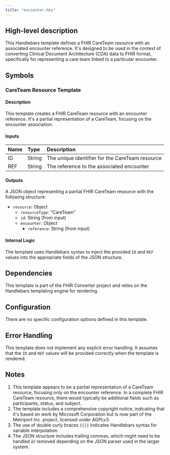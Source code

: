 ```yaml
---
title: "encounter.hbs"
---
```


## High-level description
This Handlebars template defines a FHIR CareTeam resource with an associated encounter reference. It's designed to be used in the context of converting Clinical Document Architecture (CDA) data to FHIR format, specifically for representing a care team linked to a particular encounter.

## Symbols

### CareTeam Resource Template
#### Description
This template creates a FHIR CareTeam resource with an encounter reference. It's a partial representation of a CareTeam, focusing on the encounter association.

#### Inputs
| Name | Type | Description |
|:-----|:-----|:------------|
| ID | String | The unique identifier for the CareTeam resource |
| REF | String | The reference to the associated encounter |

#### Outputs
A JSON object representing a partial FHIR CareTeam resource with the following structure:
- `resource`: Object
  - `resourceType`: "CareTeam"
  - `id`: String (from input)
  - `encounter`: Object
    - `reference`: String (from input)

#### Internal Logic
The template uses Handlebars syntax to inject the provided `ID` and `REF` values into the appropriate fields of the JSON structure.

## Dependencies
This template is part of the FHIR Converter project and relies on the Handlebars templating engine for rendering.

## Configuration
There are no specific configuration options defined in this template.

## Error Handling
This template does not implement any explicit error handling. It assumes that the `ID` and `REF` values will be provided correctly when the template is rendered.

## Notes
1. This template appears to be a partial representation of a CareTeam resource, focusing only on the encounter reference. In a complete FHIR CareTeam resource, there would typically be additional fields such as participants, status, and subject.
2. The template includes a comprehensive copyright notice, indicating that it's based on work by Microsoft Corporation but is now part of the Metriport Inc. project, licensed under AGPLv3.
3. The use of double curly braces `{{}}` indicates Handlebars syntax for variable interpolation.
4. The JSON structure includes trailing commas, which might need to be handled or removed depending on the JSON parser used in the larger system.